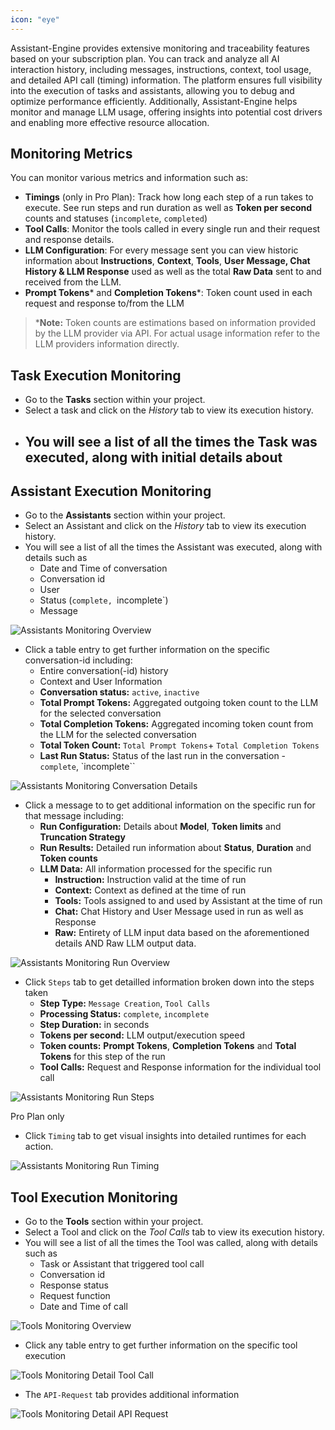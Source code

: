 ```yaml
---
icon: "eye"
---
```


Assistant-Engine provides extensive monitoring and traceability features based on your subscription plan. 
You can track and analyze all AI interaction history, including messages, instructions, context, tool usage, and detailed API call (timing) information. 
The platform ensures full visibility into the execution of tasks and assistants, allowing you to debug and optimize performance efficiently. 
Additionally, Assistant-Engine helps monitor and manage LLM usage, offering insights into potential cost drivers and enabling more effective resource allocation.

## **Monitoring Metrics**

You can monitor various metrics and information such as:

- **Timings** (only in Pro Plan): Track how long each step of a run takes to execute. See run steps and run duration as well as **Token per second** counts and statuses (`incomplete`, `completed`)
- **Tool Calls**: Monitor the tools called in every single run and their request and response details.
- **LLM Configuration**: For every message sent you can view historic information about **Instructions**, **Context**, **Tools**, **User Message, Chat History & LLM Response** used as well as the total **Raw Data** sent to and received from the LLM.
- **Prompt Tokens*** and **Completion Tokens***: Token count used in each request and response to/from the LLM

> ***Note:** Token counts are estimations based on information provided by the LLM provider via API. For actual usage information refer to the LLM providers information directly.  


## **Task Execution Monitoring**


- Go to the **Tasks** section within your project.
- Select a task and click on the *History* tab to view its execution history. 
- You will see a list of all the times the Task was executed, along with initial details about
    -   


## **Assistant Execution Monitoring**


- Go to the **Assistants** section within your project.
- Select an Assistant and click on the *History* tab to view its execution history. 
- You will see a list of all the times the Assistant was executed, along with details such as
    - Date and Time of conversation
    - Conversation id
    - User
    - Status (`complete, `incomplete`)
    - Message


<Frame>
  <img src="images/assistant-engine-monitoring-assistants-overview.png" alt="Assistants Monitoring Overview"/>
</Frame>

- Click a table entry to get further information on the specific conversation-id including:
    - Entire conversation(-id) history
    - Context and User Information
    - **Conversation status:** `active`, `inactive`
    - **Total Prompt Tokens:** Aggregated outgoing token count to the LLM for the selected conversation
    - **Total Completion Tokens:** Aggregated incoming token count from the LLM for the selected conversation
    - **Total Token Count:** `Total Prompt Tokens`+ `Total Completion Tokens`
    - **Last Run Status:** Status of the last run in the conversation - `complete`, `incomplete``



<Frame>
  <img src="images/assistant-engine-monitoring-assistants-details.png" alt="Assistants Monitoring Conversation Details"/>
</Frame>

- Click a message to to get additional information on the specific run for that message including:
    - **Run Configuration:** Details about **Model**, **Token limits** and **Truncation Strategy**
    - **Run Results:** Detailed run information about **Status**, **Duration** and **Token counts**
    - **LLM Data:** All information processed for the specific run
        - **Instruction:** Instruction valid at the time of run
        - **Context:** Context as defined at the time of run
        - **Tools:** Tools assigned to and used by Assistant at the time of run
        - **Chat:** Chat History and User Message used in run as well as Response
        - **Raw:** Entirety of LLM input data based on the aforementioned details AND Raw LLM output data.
    

<Frame>
  <img src="images/assistant-engine-monitoring-assistants-run-overview.png" alt="Assistants Monitoring Run Overview"/>
</Frame>

- Click `Steps` tab to get detailled information broken down into the steps taken
    - **Step Type:** `Message Creation`, `Tool Calls`
    - **Processing Status:** `complete`, `incomplete`
    - **Step Duration:** in seconds
    - **Tokens per second:** LLM output/execution speed
    - **Token counts:** **Prompt Tokens**, **Completion Tokens** and **Total Tokens** for this step of the run
    - **Tool Calls:** Request and Response information for the individual tool call


<Frame>
  <img src="images/assistant-engine-monitoring-assistants-run-steps.png" alt="Assistants Monitoring Run Steps"/>
</Frame>


Pro Plan only

- Click `Timing` tab to get visual insights into detailed runtimes for each action.

<Frame>
  <img src="images/assistant-engine-monitoring-assistants-run-timing.png" alt="Assistants Monitoring Run Timing"/>
</Frame>



## **Tool Execution Monitoring**


- Go to the **Tools** section within your project.
- Select a Tool and click on the *Tool Calls* tab to view its execution history. 
- You will see a list of all the times the Tool was called, along with details such as
    - Task or Assistant that triggered tool call
    - Conversation id
    - Response status
    - Request function
    - Date and Time of call


<Frame>
  <img src="images/assistant-engine-monitoring-tools-overview.png" alt="Tools Monitoring Overview"/>
</Frame>

- Click any table entry to get further information on the specific tool execution

<Frame>
  <img src="images/assistant-engine-monitoring-tools-details-tool-call.png" alt="Tools Monitoring Detail Tool Call"/>
</Frame>

- The `API-Request` tab provides additional information

<Frame>
  <img src="images/assistant-engine-monitoring-tools-details-api-request.png" alt="Tools Monitoring Detail API Request"/>
</Frame>


